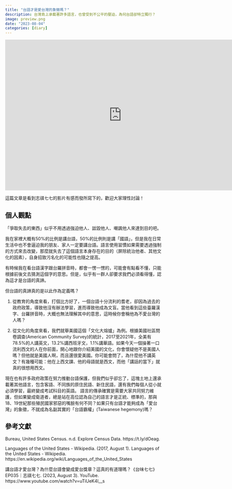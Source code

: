 ```yaml
---
title: "台語才是愛台灣的象徵嗎？"
description: 台灣島上承載著許多語言，也曾受到不公平的壓迫，為何台語卻特立獨行？
image: preview.png
date: "2023-08-04"
categories: [diary]
---
```


<iframe width="750" height="486" src="https://www.youtube.com/embed/uTiUeK4I__s" title="講台語才愛台灣？為什麼台語會變成愛台獎章？這真的有道理嗎？《台味七七》EP035｜志祺七七" frameborder="0" allow="accelerometer; autoplay; clipboard-write; encrypted-media; gyroscope; picture-in-picture; web-share" allowfullscreen></iframe>

這篇文章是看到志祺七七的影片有感而發所寫下的，歡迎大家理性討論！

## 個人觀點

「爭取失去的東西」似乎不用透過強迫他人、詆毀他人、嘲諷他人來達到目的吧。

我在家裡大概有50%的比例是講台語，50%的比例則是講「國語」，但是我在日常生活中也不會逼迫我的朋友、家人一定要講台語。語言使用習慣如果需要透過強制的方式來去改變，那麼就失去了這個語言本身存在的目的（屏除統治他者、其他文化的因素），自身招致污名化的可能性也隨之提高。

有時候我在看台語漢字跟台羅拼音時，都會一愣一愣的，可能會有點看不懂，只能根據前後文去猜測這個字的意思。但是，似乎有一群人卻要求我們必須看得懂，認為這才是台語的真諦。

但台語的真諦真的是以此作為定義嗎？

1. 從教育的角度來看，打個比方好了，一個台語十分流利的耆老，卻因為過去的政府政策，導致他沒有辦法學習，進而導致他成為文盲。當他看到這些臺羅漢字、台羅拼音時，大概也無法理解其中的意思，這時候你會稱他為不愛台灣的人嗎？

2. 從文化的角度來看，我們就舉美國這個「文化大熔爐」為例。根據美國社區問卷調查(American Community Survey)的統計，2017至2021年，全美有78.5%的人講英文，13.2%講西班牙文，1.1%講華語。如果今天一個操著一口流利西文的人在你前面，開心地跟你介紹美國的文化，你會懷疑他不是美國人嗎？但他就是美國人啊，而且還很愛美國。你可能會問了，為什麼他不講英文？有幾種可能：他在上西文課、他的母語就是西文，而他「講話的當下」就真的很想用西文。

現在也有許多政府政策在努力推動台語保護，但我們似乎卻忘了，這塊土地上還承載著其他語言，包含客語、不同族的原住民語、新住民語，還有我們每個人從小就必須學習，最終變成考試科目的英語。
語言的傳承確實是需要大家共同努力維護，但如果變成衛道者，總是站在高位認為自己的語言才是正統、標準的，那與18、19世紀那些殖民國家邪惡的嘴臉有何不同？如果只有台語才能夠成為「愛台灣」的象徵，不就成為名副其實的「台語霸權」(Taiwanese hegemony)嗎？

## 參考文獻

Bureau, United States Census. n.d. Explore Census Data. https://t.ly/dOeag.

Languages of the United States - Wikipedia. (2017, August 1). Languages of the United States - Wikipedia. https://en.wikipedia.org/wiki/Languages_of_the_United_States

講台語才愛台灣？為什麼台語會變成愛台獎章？這真的有道理嗎？《台味七七》EP035｜志祺七七. (2023, August 3). YouTube. https://www.youtube.com/watch?v=uTiUeK4I__s

